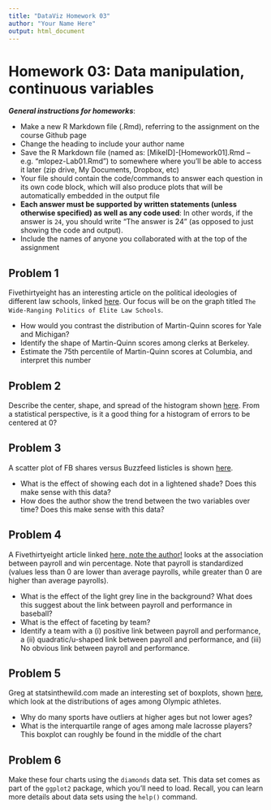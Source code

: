 ```yaml
---
title: "DataViz Homework 03"
author: "Your Name Here"
output: html_document
---
```


#  Homework 03:  Data manipulation, continuous variables

***General instructions for homeworks***: 

+  Make a new R Markdown file (.Rmd), referring to the assignment on the course Github page
+  Change the heading to include your author name
+  Save the R Markdown file (named as:  [MikeID]-[Homework01].Rmd -- e.g. "mlopez-Lab01.Rmd") to somewhere where you'll be able to access it later (zip drive, My Documents, Dropbox, etc)
+  Your file should contain the code/commands to answer each question in its own code block, which will also produce plots that will be automatically embedded in the output file
+  **Each answer must be supported by written statements (unless otherwise specified) as well as any code used**: In other words, if the answer is `24`, you should write "The answer is 24" (as opposed to just showing the code and output).
+  Include the names of anyone you collaborated with at the top of the assignment



##  Problem 1

Fivethirtyeight has an interesting article on the political ideologies of different law schools, linked [here](http://fivethirtyeight.com/features/the-most-conservative-and-most-liberal-elite-law-schools/). Our focus will be on the graph titled `The Wide-Ranging Politics of Elite Law Schools`.

+ How would you contrast the distribution of Martin-Quinn scores for Yale and Michigan?
+ Identify the shape of Martin-Quinn scores among clerks at Berkeley.
+ Estimate the 75th percentile of Martin-Quinn scores at Columbia, and interpret this number

## Problem 2

Describe the center, shape, and spread of the histogram shown [here](http://fivethirtyeight.com/features/what-our-nba-projections-got-right-and-wrong-last-season/). From a statistical perspective, is it a good thing for a histogram of errors to be centered at 0?

## Problem 3

A scatter plot of FB shares versus Buzzfeed listicles is shown [here](http://minimaxir.com/2015/02/ggplot-tutorial/). 

+ What is the effect of showing each dot in a lightened shade? Does this make sense with this data?
+ How does the author show the trend between the two variables over time? Does this make sense with this data?

## Problem 4

A Fivethirtyeight article linked [here, note the author!](http://fivethirtyeight.com/features/how-your-favorite-baseball-team-blows-its-money/) looks at the association between payroll and win percentage. Note that payroll is standardized (values less than 0 are lower than average payrolls, while greater than 0 are higher than average payrolls).

+ What is the effect of the light grey line in the background? What does this suggest about the link between payroll and performance in baseball?
+ What is the effect of faceting by team?
+ Identify a team with a (i) positive link between payroll and performance, a (ii) quadratic/u-shaped link between payroll and performance, and (iii) No obvious link between payroll and performance.


## Problem 5

Greg at statsinthewild.com made an interesting set of boxplots, shown [here](https://statsinthewild.files.wordpress.com/2012/07/screen-shot-2012-07-16-at-1-43-40-pm.png), which look at the distributions of ages among Olympic athletes.

+ Why do many sports have outliers at higher ages but not lower ages?  
+ What is the interquartile range of ages among male lacrosse players?  This boxplot can roughly be found in the middle of the chart


## Problem 6

Make these four charts using the `diamonds` data set. This data set comes as part of the `ggplot2` package, which you'll need to load. Recall, you can learn more details about data sets using the `help()` command. 


